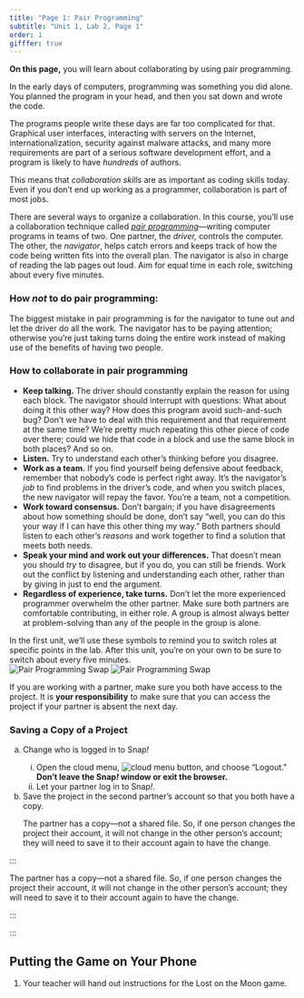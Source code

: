 ```yaml
---
title: "Page 1: Pair Programming"
subtitle: "Unit 1, Lab 2, Page 1"
order: 1
gifffer: true
---
```


::: learn
<p><strong>On this page,</strong> you will learn about collaborating by using pair programming.</p>
:::

<p>In the early days of computers, programming was something you did alone. You planned the program in your head, and then you sat down and wrote the code.</p>

<p>The programs people write these days are far too complicated for that. Graphical user interfaces, interacting with servers on the Internet, internationalization, security against malware attacks, and many more requirements are part of a serious software development effort, and a program is likely to have <em>hundreds</em> of authors.</p>

<p>This means that <em>collaboration skills</em> are as important as coding skills today. Even if you don't end up working as a programmer, collaboration is part of most jobs.</p>

<p>There are several ways to organize a collaboration. In this course, you'll use a collaboration technique called <a href="http://en.wikipedia.org/wiki/Pair_programming" title="Wikipedia: Pair programming" target="_blank"><em>pair programming</em></a>---writing computer programs in teams of two. One partner, the <em>driver,</em> controls the computer. The other, the <em>navigator</em>, helps catch errors and keeps track of how the code being written fits into the overall plan. The navigator is also in charge of reading the lab pages out loud. Aim for equal time in each role, switching about every five minutes.</p>

::: takeNote
### <strong>How <em>not</em> to do pair programming:</strong>

<p>The biggest mistake in pair programming is for the navigator to tune out and let the driver do all the work. The navigator has to be paying attention; otherwise you're just taking turns doing the entire work instead of making use of the benefits of having two people.</p>
:::

### How to collaborate in pair programming
<p>

<ul>

<li><strong>Keep talking.</strong> The driver should constantly explain the reason for using each block. The navigator should interrupt with questions: What about doing it this other way? How does this program avoid such-and-such bug? Don't we have to deal with this requirement and that requirement at the same time? We're pretty much repeating this other piece of code over there; could we hide that code in a block and use the same block in both places? And so on.</li>

<li><strong>Listen.</strong> Try to understand each other's thinking before you disagree.</li>

<li><strong>Work as a team.</strong> If you find yourself being defensive about feedback, remember that nobody's code is perfect right away. It's the navigator's <em>job</em> to find problems in the driver's code, and when you switch places, the new navigator will repay the favor. You're a team, not a competition.</li>

<li><strong>Work toward consensus.</strong> Don't bargain; if you have disagreements about how something should be done, don't say "well, you can do this your way if I can have this other thing my way." Both partners should listen to each other's <em>reasons</em> and work together to find a solution that meets both needs.</li>

<li><strong>Speak your mind and work out your differences.</strong> That doesn't mean you should <em>try</em> to disagree, but if you do, you can still be friends. Work out the conflict by listening and understanding each other, rather than by giving in just to end the argument.</li>

<li><strong>Regardless of experience, take turns.</strong> Don't let the more experienced programmer overwhelm the other partner. Make sure both partners are comfortable contributing, in either role. A group is almost always better at problem-solving than any of the people in the group is alone.</li>

</ul>

</p>

In the first unit, we'll use these symbols to remind you to switch roles at specific points in the lab. After this unit, you're on your own to be sure to switch about every five minutes.<br /> <img src="/img/icons/pair-programming-swap.png" title="Pair Programming Swap" alt="Pair Programming Swap" class="ms-4"/> <img src="/img/icons/pair-programming-swap-mini.png" title="Pair Programming Swap" alt="Pair Programming Swap" class="ms-4"/>

If you are working with a partner, make sure you both have access to the project. It is **your responsibility** to make sure that you can access the project if your partner is absent the next day.

::: narrower
### <strong>Saving a Copy of a Project</strong>

<ol type="a">

<li>

Change who is logged in to Snap<em>!</em>

<ol style="list-style-type: lower-roman;">

<li>Open the cloud menu, <img src="/img/1-introduction/cloud_button.png" alt="cloud menu button"/>, and choose "Logout." <strong>Don't leave the Snap<em>!</em> window or exit the browser.</strong></li>

<li>Let your partner log in to Snap<em>!</em>.</li>

</ol>

</li>

<li>Save the project in the second partner's account so that you both have a copy.</li>

::: endnote
The partner has a copy---not a shared file. So, if one person changes the project their account, it will not change in the other person's account; they will need to save it to their account again to have the change.
:::

</ol>
:::

</li>

</ol>
:::

::: endnote
The partner has a copy---not a shared file. So, if one person changes the project their account, it will not change in the other person's account; they will need to save it to their account again to have the change.
:::

</ol>
:::

</li>

</ol>
:::

## Putting the Game on Your Phone


::: forYouToDo

<ol>

<li>Your teacher will hand out instructions for the Lost on the Moon game.</li>

</ol>
:::

</body>

</html>
